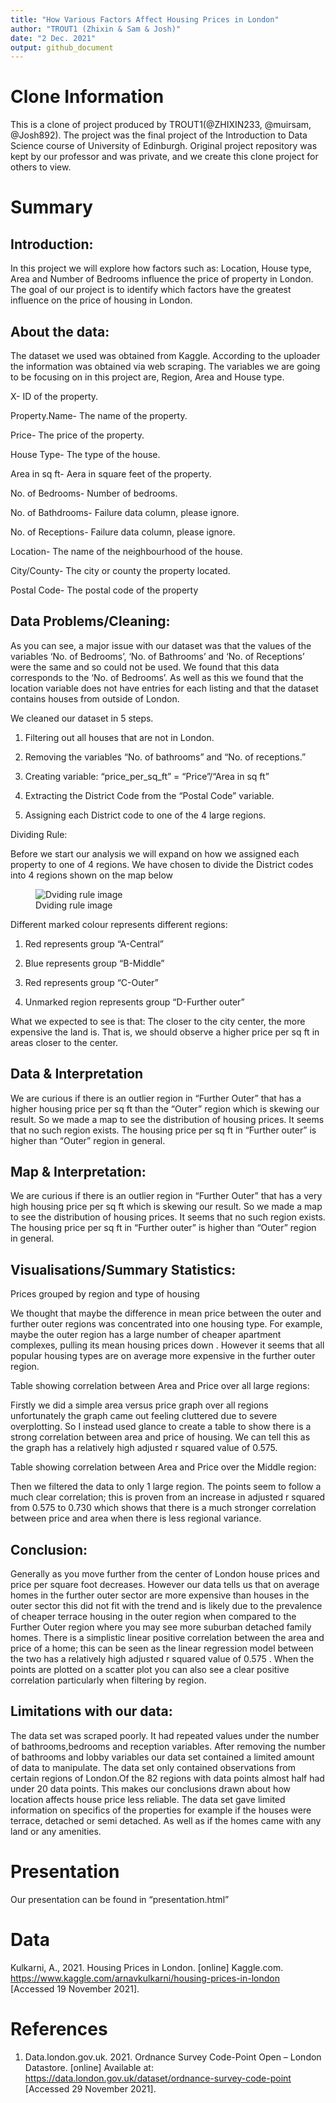 ```yaml
---
title: "How Various Factors Affect Housing Prices in London"
author: "TROUT1 (Zhixin & Sam & Josh)"
date: "2 Dec. 2021"
output: github_document
---
```


# Clone Information
This is a clone of project produced by TROUT1(@ZHIXIN233, @muirsam, @Josh892). 
The project was the final project of the Introduction to Data Science course of University of Edinburgh.
Original project repository was kept by our professor and was private, and we create this clone project for others to view.

# Summary

## Introduction:

In this project we will explore how factors such as:
Location, House type, Area and Number of Bedrooms influence the price of
property in London. The goal of our project is to identify which factors
have the greatest influence on the price of housing in London.


## About the data:

The dataset we used was obtained from Kaggle. According
to the uploader the information was obtained via web scraping. The
variables we are going to be focusing on in this project are, Region,
Area and House type.

X- ID of the property.

Property.Name- The name of the property.

Price- The price of the property.

House Type- The type of the house.

Area in sq ft- Aera in square feet of the property.

No. of Bedrooms- Number of bedrooms.

No. of Bathdrooms- Failure data column, please ignore.

No. of Receptions- Failure data column, please ignore.

Location- The name of the neighbourhood of the house.

City/County- The city or county the property located.

Postal Code- The postal code of the property


## Data Problems/Cleaning:

As you can see, a major issue with our dataset
was that the values of the variables ‘No. of Bedrooms’, ‘No. of
Bathrooms’ and ‘No. of Receptions’ were the same and so could not be
used. We found that this data corresponds to the ‘No. of Bedrooms’. As
well as this we found that the location variable does not have entries
for each listing and that the dataset contains houses from outside of
London.


We cleaned our dataset in 5 steps. 

1. Filtering out all houses that are not in London.

2. Removing the variables "No. of bathrooms" and "No. of receptions."

3. Creating variable: "price_per_sq_ft" = "Price"/"Area in sq ft"

4. Extracting the District Code from the "Postal Code" variable.

5. Assigning each District code to one of the 4 large regions.


Dividing Rule:

Before we start our analysis we will expand on how we assigned each property to one of 4 regions. 
We have chosen to divide the District codes into 4 regions shown on the map below

![Dviding rule image](presentation/presentation_files/Support-files/London_Region_divide.png)

Different marked colour represents different regions:

1. Red represents group "A-Central"

2. Blue represents group "B-Middle"

3. Red represents group "C-Outer"

4. Unmarked region represents group "D-Further outer"

What we expected to see is that: The closer to the city center, the more expensive the land is. That is, we should observe a higher price per sq ft in areas closer to the center.


## Data & Interpretation

We are curious if there is an outlier region in "Further Outer" that has a higher housing price per sq ft than the "Outer" region which is skewing our result. So we made a map to see the distribution of housing prices.
 It seems that no such region exists. The housing price per sq ft in "Further outer" is higher than "Outer" region in general.


## Map & Interpretation:

 We are curious if there is an outlier region in "Further Outer" that has a very high housing price per sq ft which is skewing our result. So we made a map to see the distribution of housing prices.
 It seems that no such region exists. The housing price per sq ft in "Further outer" is higher than "Outer" region in general.


## Visualisations/Summary Statistics:

Prices grouped by region and type of housing 

We thought that maybe the difference in mean price between the outer and further outer regions was concentrated into one housing type. For example, maybe the outer region has a large number of cheaper apartment complexes, pulling its mean housing prices down . However it seems that all popular housing types are on average more expensive in the further outer region.


Table showing correlation between Area and Price over all large regions:

Firstly we did a simple area  versus price graph over all regions unfortunately the graph came out feeling cluttered due to severe overplotting. 
So I instead used glance to create a table to show there is a strong correlation between area and price of housing. We can tell this as the graph has a relatively high adjusted r squared value of 0.575.

Table showing correlation between Area and Price over the Middle region:

Then we filtered the data to only 1 large region. The points seem to follow a much clear correlation; this is proven from an increase in adjusted r squared from 0.575  to 0.730 which shows that there is a much stronger correlation between price and area when there is less regional variance.


## Conclusion:

Generally as you move further from the center of London house prices and price per square foot decreases. However our data tells us that on average homes in the further outer sector are more expensive than houses in the outer sector this did not fit with the trend and is likely due to the prevalence of cheaper terrace housing in the outer region when compared to the Further Outer region where you may see more suburban detached family homes.
There is a simplistic linear positive correlation between the area and price of a home; this can be seen as the linear regression model between the two has a relatively high adjusted r squared value of 0.575 . When the points are plotted on a scatter plot you can also see a clear positive correlation particularly when filtering by region. 

## Limitations with our data:

 The data set was scraped poorly. It had repeated values under the number of bathrooms,bedrooms and reception variables. After removing the number of bathrooms and lobby variables our data set contained a limited amount of data to manipulate.
The data set only contained observations from certain regions of London.Of the 82 regions with data points almost half had under 20 data points. This makes our conclusions drawn about how location affects house price less reliable. 
The data set gave limited information on specifics of the properties for example if the houses were terrace, detached or semi detached. As well as if the homes came with any land or any amenities.


# Presentation

Our presentation can be found in "presentation.html"

# Data

Kulkarni, A., 2021. Housing Prices in London. [online] Kaggle.com. <https://www.kaggle.com/arnavkulkarni/housing-prices-in-london> [Accessed 19 November 2021].

# References

1. Data.london.gov.uk. 2021. Ordnance Survey Code-Point Open – London Datastore. [online] Available at: <https://data.london.gov.uk/dataset/ordnance-survey-code-point> [Accessed 29 November 2021].
